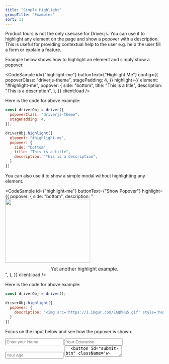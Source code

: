 ```yaml
---
title: "Simple Highlight"
groupTitle: "Examples"
sort: 11
---
```



Product tours is not the only usecase for Driver.js. You can use it to highlight any element on the page and show a popover with a description. This is useful for providing contextual help to the user e.g. help the user fill a form or explain a feature.

Example below shows how to highlight an element and simply show a popover.

<CodeSample
  id={"highlight-me"}
  buttonText={"Highlight Me"}
  config={{
    popoverClass: "driverjs-theme",
    stagePadding: 4,
  }}
  highlight={{
    element: "#highlight-me",
    popover: {
      side: "bottom",
      title: "This is a title",
      description: "This is a description",
    },
  }}
  client:load
/>

Here is the code for above example:

```js
const driverObj = driver({
  popoverClass: "driverjs-theme",
  stagePadding: 4,
});

driverObj.highlight({
  element: "#highlight-me",
  popover: {
    side: "bottom",
    title: "This is a title",
    description: "This is a description",
  }
})
```

You can also use it to show a simple modal without highlighting any element.

<CodeSample
  id={"highlight-me"}
  buttonText={"Show Popover"}
  highlight={{
    popover: {
      side: "bottom",
      description: "<img src='https://i.imgur.com/EAQhHu5.gif' style='height: 202.5px; width: 270px;' /><span style='font-size: 15px; display: block; margin-top: 10px; text-align: center;'>Yet another highlight example.</span>",
    },
  }}
  client:load
/>

Here is the code for above example:

```js
const driverObj = driver();

driverObj.highlight({
  popover: {
    description: "<img src='https://i.imgur.com/EAQhHu5.gif' style='height: 202.5px; width: 270px;' /><span style='font-size: 15px; display: block; margin-top: 10px; text-align: center;'>Yet another highlight example.</span>",
  }
})
```

Focus on the input below and see how the popover is shown.

<form action="#" className='flex flex-col gap-2'>
  <input id="name" type="text" placeholder="Enter your Name" className='block w-full border rounded-md py-2 px-3 focus:outline-0' />
  <input id="education" type="text" placeholder="Your Education" className='block w-full border rounded-md py-2 px-3 focus:outline-0' />
  <input id="age" type="number" placeholder="Your Age" className='block w-full border rounded-md py-2 px-3 focus:outline-0' />
  <textarea id="address" placeholder="Your Address" className='block w-full border rounded-md py-2 px-3 focus:outline-0' />
  <button id="submit-btn" className='w-full rounded-md bg-black p-2 text-white'>Submit</button>
</form>

<FormHelp client:only />

Here is the code for the above example.

```js
const driverObj = driver({
  popoverClass: "driverjs-theme",
  stagePadding: 0,
  onDestroyed: () => {
    document?.activeElement?.blur();
  }
});

const nameEl = document.getElementById("name");
const educationEl = document.getElementById("education");
const ageEl = document.getElementById("age");
const addressEl = document.getElementById("address");
const formEl = document.querySelector("form");

nameEl.addEventListener("focus", () => {
  driverObj.highlight({
    element: nameEl,
    popover: {
      title: "Name",
      description: "Enter your name here",
    },
  });
});

educationEl.addEventListener("focus", () => {
  driverObj.highlight({
    element: educationEl,
    popover: {
      title: "Education",
      description: "Enter your education here",
    },
  });
});

ageEl.addEventListener("focus", () => {
  driverObj.highlight({
    element: ageEl,
    popover: {
      title: "Age",
      description: "Enter your age here",
    },
  });
});

addressEl.addEventListener("focus", () => {
  driverObj.highlight({
    element: addressEl,
    popover: {
      title: "Address",
      description: "Enter your address here",
    },
  });
});

formEl.addEventListener("blur", () => {
  driverObj.destroy();
});
```